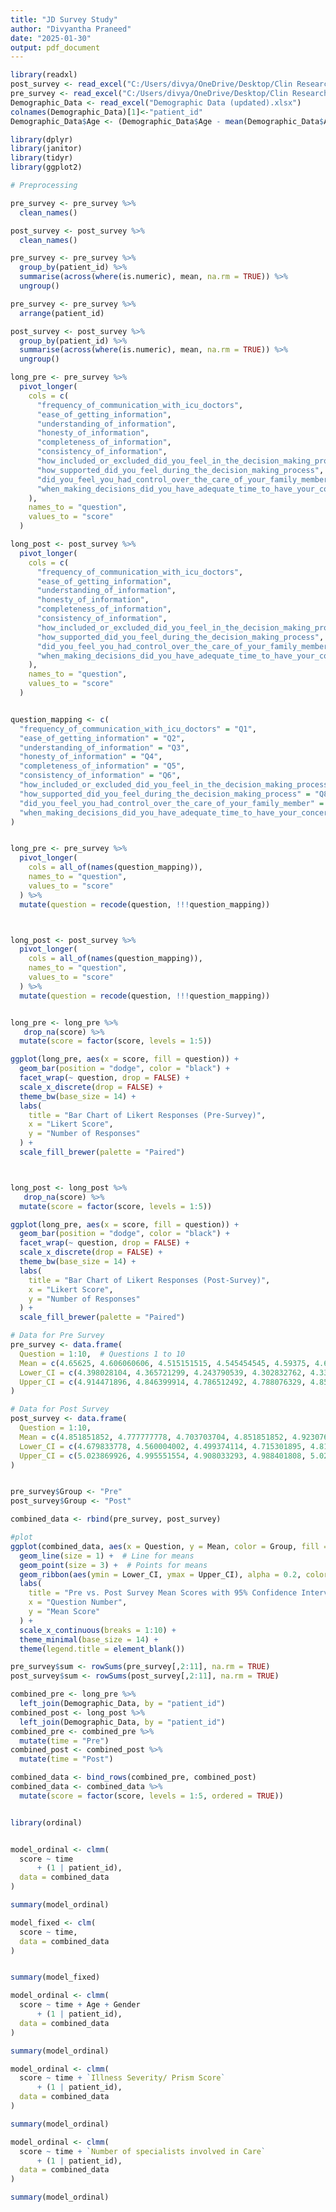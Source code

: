 ---
title: "JD Survey Study"
author: "Divyantha Praneed"
date: "2025-01-30"
output: pdf_document
---


```{r}

library(readxl)
post_survey <- read_excel("C:/Users/divya/OneDrive/Desktop/Clin Research/JD Survey/post_survey.xlsx")
pre_survey <- read_excel("C:/Users/divya/OneDrive/Desktop/Clin Research/JD Survey/pre_survey.xlsx")
Demographic_Data <- read_excel("Demographic Data (updated).xlsx")
colnames(Demographic_Data)[1]<-"patient_id"
Demographic_Data$Age <- (Demographic_Data$Age - mean(Demographic_Data$Age))/sd(Demographic_Data$Age)

```


```{r}
library(dplyr)
library(janitor)
library(tidyr)
library(ggplot2)

# Preprocessing

pre_survey <- pre_survey %>%
  clean_names()  

post_survey <- post_survey %>%
  clean_names() 

pre_survey <- pre_survey %>%
  group_by(patient_id) %>%
  summarise(across(where(is.numeric), mean, na.rm = TRUE)) %>%
  ungroup()

pre_survey <- pre_survey %>%
  arrange(patient_id)

post_survey <- post_survey %>%
  group_by(patient_id) %>%
  summarise(across(where(is.numeric), mean, na.rm = TRUE)) %>%
  ungroup()

long_pre <- pre_survey %>%
  pivot_longer(
    cols = c(
      "frequency_of_communication_with_icu_doctors",
      "ease_of_getting_information",
      "understanding_of_information",
      "honesty_of_information",
      "completeness_of_information",
      "consistency_of_information",
      "how_included_or_excluded_did_you_feel_in_the_decision_making_process",
      "how_supported_did_you_feel_during_the_decision_making_process",
      "did_you_feel_you_had_control_over_the_care_of_your_family_member",
      "when_making_decisions_did_you_have_adequate_time_to_have_your_concerns_addressed_and_questions_answered"
    ),
    names_to = "question",    
    values_to = "score"       
  )

long_post <- post_survey %>%
  pivot_longer(
    cols = c(
      "frequency_of_communication_with_icu_doctors",
      "ease_of_getting_information",
      "understanding_of_information",
      "honesty_of_information",
      "completeness_of_information",
      "consistency_of_information",
      "how_included_or_excluded_did_you_feel_in_the_decision_making_process",
      "how_supported_did_you_feel_during_the_decision_making_process",
      "did_you_feel_you_had_control_over_the_care_of_your_family_member",
      "when_making_decisions_did_you_have_adequate_time_to_have_your_concerns_addressed_and_questions_answered"
    ),
    names_to = "question",    
    values_to = "score"       
  )


question_mapping <- c(
  "frequency_of_communication_with_icu_doctors" = "Q1",
  "ease_of_getting_information" = "Q2",
  "understanding_of_information" = "Q3",
  "honesty_of_information" = "Q4",
  "completeness_of_information" = "Q5",
  "consistency_of_information" = "Q6",
  "how_included_or_excluded_did_you_feel_in_the_decision_making_process" = "Q7",
  "how_supported_did_you_feel_during_the_decision_making_process" = "Q8",
  "did_you_feel_you_had_control_over_the_care_of_your_family_member" = "Q9",
  "when_making_decisions_did_you_have_adequate_time_to_have_your_concerns_addressed_and_questions_answered" = "Q10"
)


long_pre <- pre_survey %>%
  pivot_longer(
    cols = all_of(names(question_mapping)), 
    names_to = "question",
    values_to = "score"
  ) %>%
  mutate(question = recode(question, !!!question_mapping))  



long_post <- post_survey %>%
  pivot_longer(
    cols = all_of(names(question_mapping)), 
    names_to = "question",
    values_to = "score"
  ) %>%
  mutate(question = recode(question, !!!question_mapping))



```




```{r}

long_pre <- long_pre %>%
   drop_na(score) %>%  
  mutate(score = factor(score, levels = 1:5))

ggplot(long_pre, aes(x = score, fill = question)) +
  geom_bar(position = "dodge", color = "black") +
  facet_wrap(~ question, drop = FALSE) + 
  scale_x_discrete(drop = FALSE) +        
  theme_bw(base_size = 14) +
  labs(
    title = "Bar Chart of Likert Responses (Pre-Survey)",
    x = "Likert Score",
    y = "Number of Responses"
  ) +
  scale_fill_brewer(palette = "Paired")




```

```{r}

long_post <- long_post %>%
   drop_na(score) %>%  
  mutate(score = factor(score, levels = 1:5))

ggplot(long_pre, aes(x = score, fill = question)) +
  geom_bar(position = "dodge", color = "black") +
  facet_wrap(~ question, drop = FALSE) +  
  scale_x_discrete(drop = FALSE) +        
  theme_bw(base_size = 14) +
  labs(
    title = "Bar Chart of Likert Responses (Post-Survey)",
    x = "Likert Score",
    y = "Number of Responses"
  ) +
  scale_fill_brewer(palette = "Paired")

```



```{r}


# Data for Pre Survey
pre_survey <- data.frame(
  Question = 1:10,  # Questions 1 to 10
  Mean = c(4.65625, 4.606060606, 4.515151515, 4.545454545, 4.59375, 4.606060606, 4.575757576, 4.484848485, 4.636363636, 4.212121212),
  Lower_CI = c(4.398028104, 4.365721299, 4.243790539, 4.302832762, 4.331805795, 4.311332013, 4.223757856, 4.187884245, 4.413640456, 3.884449734),
  Upper_CI = c(4.914471896, 4.846399914, 4.786512492, 4.788076329, 4.855694205, 4.900789199, 4.927757295, 4.781812725, 4.859086816, 4.53979269)
)

# Data for Post Survey
post_survey <- data.frame(
  Question = 1:10,  
  Mean = c(4.851851852, 4.777777778, 4.703703704, 4.851851852, 4.923076923, 4.807692308, 4.296296296, 4.851851852, 4.851851852, 4.481481481),
  Lower_CI = c(4.679833778, 4.560004002, 4.499374114, 4.715301895, 4.818622855, 4.618782474, 3.754567485, 4.715301895, 4.715301895, 4.197467847),
  Upper_CI = c(5.023869926, 4.995551554, 4.908033293, 4.988401808, 5.027530991, 4.996602141, 4.838025108, 4.988401808, 4.988401808, 4.765495116)
)


pre_survey$Group <- "Pre"
post_survey$Group <- "Post"

combined_data <- rbind(pre_survey, post_survey)

#plot
ggplot(combined_data, aes(x = Question, y = Mean, color = Group, fill = Group)) +
  geom_line(size = 1) +  # Line for means
  geom_point(size = 3) +  # Points for means
  geom_ribbon(aes(ymin = Lower_CI, ymax = Upper_CI), alpha = 0.2, color = NA) +  
  labs(
    title = "Pre vs. Post Survey Mean Scores with 95% Confidence Intervals",
    x = "Question Number",
    y = "Mean Score"
  ) +
  scale_x_continuous(breaks = 1:10) +  
  theme_minimal(base_size = 14) +
  theme(legend.title = element_blank())  


```




```{r}
pre_survey$sum <- rowSums(pre_survey[,2:11], na.rm = TRUE)
post_survey$sum <- rowSums(post_survey[,2:11], na.rm = TRUE)

```



```{r}

combined_pre <- long_pre %>%
  left_join(Demographic_Data, by = "patient_id")
combined_post <- long_post %>%
  left_join(Demographic_Data, by = "patient_id")
combined_pre <- combined_pre %>%
  mutate(time = "Pre")
combined_post <- combined_post %>%
  mutate(time = "Post")

combined_data <- bind_rows(combined_pre, combined_post)
combined_data <- combined_data %>%
  mutate(score = factor(score, levels = 1:5, ordered = TRUE))



```


```{r}
library(ordinal)


model_ordinal <- clmm(
  score ~ time 
      + (1 | patient_id),
  data = combined_data
)

summary(model_ordinal)

```

```{r}
model_fixed <- clm(
  score ~ time,
  data = combined_data
)


summary(model_fixed)

```






```{r}
model_ordinal <- clmm(
  score ~ time + Age + Gender
      + (1 | patient_id),
  data = combined_data
)

summary(model_ordinal)
```



```{r}
model_ordinal <- clmm(
  score ~ time + `Illness Severity/ Prism Score`
      + (1 | patient_id),
  data = combined_data
)

summary(model_ordinal)
```


```{r}
model_ordinal <- clmm(
  score ~ time + `Number of specialists involved in Care`
      + (1 | patient_id),
  data = combined_data
)

summary(model_ordinal)
```


